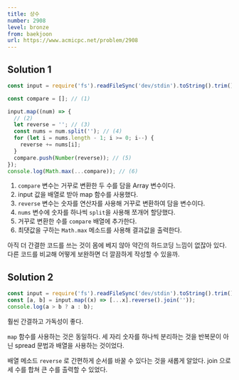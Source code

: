 ```yaml
---
title: 상수
number: 2908
level: bronze
from: baekjoon
url: https://www.acmicpc.net/problem/2908
---
```


## Solution 1

```js
const input = require('fs').readFileSync('dev/stdin').toString().trim().split(' ');

const compare = []; // (1)

input.map((num) => {
  // (2)
  let reverse = ''; // (3)
  const nums = num.split(''); // (4)
  for (let i = nums.length - 1; i >= 0; i--) {
    reverse += nums[i];
  }
  compare.push(Number(reverse)); // (5)
});
console.log(Math.max(...compare)); // (6)
```

1. `compare` 변수는 거꾸로 변환한 두 수를 담을 Array 변수이다.
2. input 값을 배열로 받아 map 함수를 사용했다.
3. `reverse` 변수는 숫자를 연산자를 사용해 거꾸로 변환하여 담을 변수이다.
4. `nums` 변수에 숫자를 하나씩 `split`을 사용해 쪼개어 할당했다.
5. 거꾸로 변환한 수를 `compare` 배열에 추가한다.
6. 최댓값을 구하는 `Math.max` 메소드를 사용해 결과값을 출력한다.

아직 더 간결한 코드를 쓰는 것이 몸에 베지 않아 약간의 하드코딩 느낌이 없잖아 있다.
다른 코드를 비교해 어떻게 보완하면 더 깔끔하게 작성할 수 있을까.

## Solution 2

```js
const input = require('fs').readFileSync('dev/stdin').toString().trim().split(' ');
const [a, b] = input.map((x) => [...x].reverse().join(''));
console.log(a > b ? a : b);
```

훨씬 간결하고 가독성이 좋다.

`map` 함수를 사용하는 것은 동일하다. 세 자리 숫자를 하나씩 분리하는 것을 반복문이 아닌 spread 문법과 배열을 사용하는 것이었다.

배열 메소드 `reverse` 로 간편하게 순서를 바꿀 수 있다는 것을 새롭게 알았다. join 으로 세 수를 합쳐 큰 수를 출력할 수 있었다.
